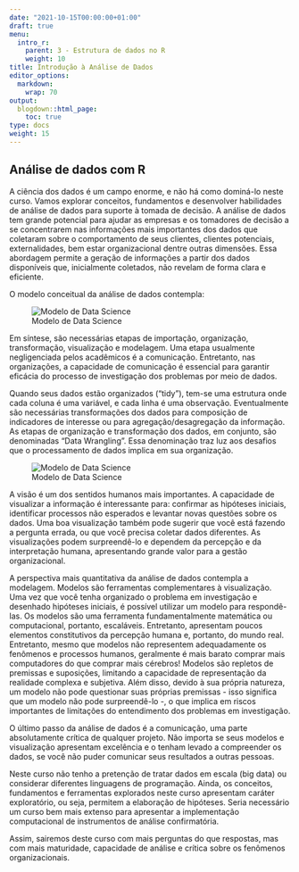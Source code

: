 ---
date: "2021-10-15T00:00:00+01:00"
draft: true
menu:
  intro_r:
    parent: 3 - Estrutura de dados no R
    weight: 10
title: Introdução à Análise de Dados
editor_options: 
  markdown: 
    wrap: 70
output: 
  blogdown::html_page:
    toc: true
type: docs
weight: 15
---

## Análise de dados com R

A ciência dos dados é um campo enorme, e não há como dominá-lo neste curso. Vamos explorar conceitos, fundamentos e desenvolver habilidades de análise de dados para suporte à tomada de decisão. A análise de dados tem grande potencial para ajudar as empresas e os tomadores de decisão a se concentrarem nas informações mais importantes dos dados que coletaram sobre o comportamento de seus clientes, clientes potenciais, externalidades, bem estar organizacional dentre outras dimensões. Essa abordagem permite a geração de informações a partir dos dados disponíveis que, inicialmente coletados, não revelam de forma clara e eficiente.

O modelo conceitual da análise de dados contempla:

![Modelo de Data Science](https://retaoliveira.github.io/relements/figures/dataR.png)

Em síntese, são necessárias etapas de importação, organização, transformação, visualização e modelagem. Uma etapa usualmente negligenciada pelos acadêmicos é a comunicação. Entretanto, nas organizações, a capacidade de comunicação é essencial para garantir eficácia do processo de investigação dos problemas por meio de dados. 

Quando seus dados estão organizados ("tidy"), tem-se uma estrutura onde cada coluna é uma variável, e cada linha é uma observação. Eventualmente são necessárias transformações dos dados para composição de indicadores de interesse ou para agregação/desagregação da informação. As etapas de organização e transformação dos dados, em conjunto, são denominadas "Data Wrangling". Essa denominação traz luz aos desafios que o processamento de dados implica em sua organização. 

![Modelo de Data Science](https://retaoliveira.github.io/relements/figures/data_cowboy.png)

A visão é um dos sentidos humanos mais importantes. A capacidade de visualizar a informação é interessante para: confirmar as hipóteses iniciais, identificar processos não esperados e levantar novas questões sobre os dados. Uma boa visualização também pode sugerir que você está fazendo a pergunta errada, ou que você precisa coletar dados diferentes. As visualizações podem surpreendê-lo e dependem da percepção e da interpretação humana, apresentando grande valor para a gestão organizacional.

A perspectiva mais quantitativa da análise de dados contempla a modelagem. Modelos são ferramentas complementares à visualização. Uma vez que você tenha organizado o problema em investigação e desenhado hipóteses iniciais, é possível utilizar um modelo para respondê-las. Os modelos são uma ferramenta fundamentalmente matemática ou computacional, portanto, escaláveis. Entretanto, apresentam poucos elementos constitutivos da percepção humana e, portanto, do mundo real. Entretanto, mesmo que modelos não representem adequadamente os fenômenos e processos humanos, geralmente é mais barato comprar mais computadores do que comprar mais cérebros! Modelos são repletos de premissas e suposições, limitando a capacidade de representação da realidade complexa e subjetiva. Além disso, devido à sua própria natureza, um modelo não pode questionar suas próprias premissas - isso significa que um modelo não pode surpreendê-lo -, o que implica em riscos importantes de limitações do entendimento dos problemas em investigação.

O último passo da análise de dados é a comunicação, uma parte absolutamente crítica de qualquer projeto. Não importa se seus modelos e visualização apresentam excelência e o tenham levado a compreender os dados, se você não puder comunicar seus resultados a outras pessoas.

Neste curso não tenho a pretenção de tratar dados em escala (big data) ou considerar diferentes linguagens de programação. Ainda, os conceitos, fundamentos e ferramentas explorados neste curso apresentam caráter exploratório, ou seja, permitem a elaboração de hipóteses. Seria necessário um curso bem mais extenso para apresentar a implementação computacional de instrumentos de análise confirmatória. 

Assim, sairemos deste curso com mais perguntas do que respostas, mas com mais maturidade, capacidade de análise e crítica sobre os fenômenos organizacionais. 




